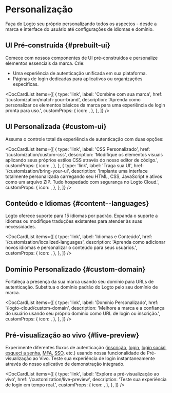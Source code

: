 
# Personalização

Faça do Logto seu próprio personalizando todos os aspectos - desde a marca e interface do usuário até configurações de idiomas e domínio.

## UI Pré-construída \{#prebuilt-ui}

Comece com nossos componentes de UI pré-construídos e personalize elementos essenciais da marca. Crie:

- Uma experiência de autenticação unificada em sua plataforma.
- Páginas de login dedicadas para aplicativos ou organizações específicas.

<DocCardList
  items={[
    {
      type: 'link',
      label: 'Combine com sua marca',
      href: '/customization/match-your-brand',
      description:
        'Aprenda como personalizar os elementos básicos da marca para uma experiência de login pronta para uso.',
      customProps: {
        icon: <CustomizationIcon />,
      },
    },
  ]}
/>

## UI Personalizada \{#custom-ui}

Assuma o controle total da experiência de autenticação com duas opções:

<DocCardList
  items={[
    {
      type: 'link',
      label: 'CSS Personalizado',
      href: '/customization/custom-css',
      description:
        'Modifique os elementos visuais aplicando seus próprios estilos CSS através do nosso editor de código.',
      customProps: {
        icon: <BrushIcon />,
      },
    },
    {
      type: 'link',
      label: 'Traga sua UI',
      href: '/customization/bring-your-ui',
      description:
        'Implante uma interface totalmente personalizada carregando seu HTML, CSS, JavaScript e ativos como um arquivo ZIP. Tudo hospedado com segurança no Logto Cloud.',
      customProps: {
        icon: <FlaskIcon />,
      },
    },
  ]}
/>

## Conteúdo e Idiomas \{#content--languages}

Logto oferece suporte para 15 idiomas por padrão. Expanda o suporte a idiomas ou modifique traduções existentes para atender às suas necessidades.

<DocCardList
  items={[
    {
      type: 'link',
      label: 'Idiomas e Conteúdo',
      href: '/customization/localized-languages',
      description:
        'Aprenda como adicionar novos idiomas e personalizar o conteúdo para seus usuários.',
      customProps: {
        icon: <LanguagesIcon />,
      },
    },
  ]}
/>

## Domínio Personalizado \{#custom-domain}

Fortaleça a presença da sua marca usando seu domínio para URLs de autenticação. Substitua o domínio padrão do Logto pelo seu domínio de marca.

<DocCardList
  items={[
    {
      type: 'link',
      label: 'Domínio Personalizado',
      href: '/logto-cloud/custom-domain',
      description:
        'Melhore a marca e a confiança do usuário usando seu próprio domínio como URL de login ou inscrição.',
      customProps: {
        icon: <UserFlowIcon />,
      },
    },
  ]}
/>

## Pré-visualização ao vivo \{#live-preview}

Experimente diferentes fluxos de autenticação ([inscrição](/end-user-flows/sign-up-and-sign-in/sign-up), [login](/end-user-flows/sign-up-and-sign-in/sign-in), [login social](/end-user-flows/sign-up-and-sign-in/social-sign-in), [esqueci a senha](/end-user-flows/sign-up-and-sign-in/reset-password), [MFA](/end-user-flows/mfa), [SSO](/end-user-flows/enterprise-sso), etc.) usando nossa funcionalidade de Pré-visualização ao Vivo. Teste sua experiência de login instantaneamente através do nosso aplicativo de demonstração integrado.

<DocCardList
  items={[
    {
      type: 'link',
      label: 'Explore a pré-visualização ao vivo',
      href: '/customization/live-preview',
      description: 'Teste sua experiência de login em tempo real.',
      customProps: {
        icon: <StartIcon />,
      },
    },
  ]}
/>
